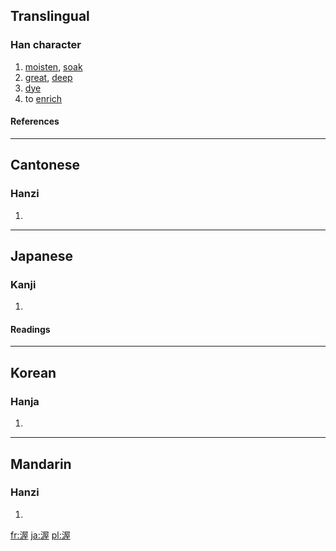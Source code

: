 ==Translingual==
===Han character===
{{Han char|rn=85|rad=水|as=09|sn=12|four=3711<sub>4</sub>|canj=水尸一土 (ESMG), XX水尸一 (XXESM)}}
# [[moisten]], [[soak]]
# [[great]], [[deep]]
# [[dye]]
# to [[enrich]]
====References====
{{Han ref|kx=0634.060|dkj=17770|dj=1041.030|hdz=31689.060|uh=6E25|ud=28197|bh=B4EC|bd=46316}}

----
==Cantonese==
===Hanzi===
{{yue-hanzi|jyut=|y=ak1}}
# {{defn|Cantonese}}

----
==Japanese==
===Kanji===
{{ja-kanji|grade=|rs=水09}}
# {{defn|Japanese}} 
====Readings====
{{ja-readings|on=[[あく]] (aku)|kun=[[あつい]] (atsui)}}

----
==Korean==
===Hanja===
{{ko-hanja|hangeul=악|eumhun=|rv=ak|mr=ak|y=ak}}
# {{defn|Korean}}

----
==Mandarin==
===Hanzi===
{{cmn-hanzi|pin=[[wò]] ([[wo4]])|wg=wo<sup>4</sup>}}
# {{defn|Mandarin}}

[[fr:渥]]
[[ja:渥]]
[[pl:渥]]
